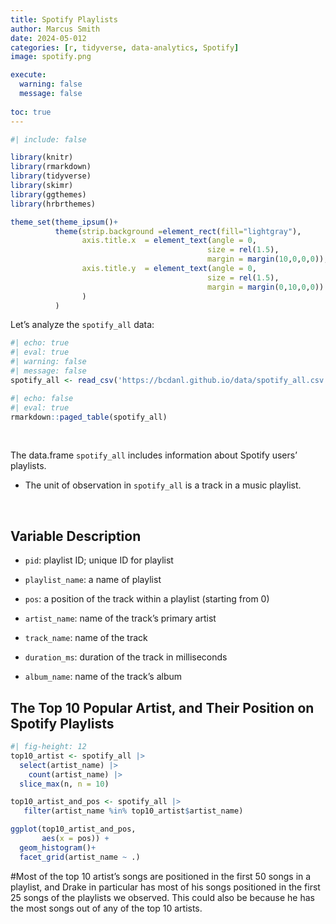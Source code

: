 ```yaml
---
title: Spotify Playlists
author: Marcus Smith
date: 2024-05-012
categories: [r, tidyverse, data-analytics, Spotify]
image: spotify.png

execute: 
  warning: false
  message: false
  
toc: true
---
```

```r
#| include: false

library(knitr)
library(rmarkdown)
library(tidyverse)
library(skimr)
library(ggthemes)
library(hrbrthemes)

theme_set(theme_ipsum()+
          theme(strip.background =element_rect(fill="lightgray"),
                axis.title.x  = element_text(angle = 0,
                                            size = rel(1.5),
                                            margin = margin(10,0,0,0)),
                axis.title.y  = element_text(angle = 0,
                                            size = rel(1.5),
                                            margin = margin(0,10,0,0))
                )
          )
```

Let's analyze the `spotify_all` data:

```r
#| echo: true
#| eval: true
#| warning: false
#| message: false
spotify_all <- read_csv('https://bcdanl.github.io/data/spotify_all.csv')
```

```r
#| echo: false
#| eval: true
rmarkdown::paged_table(spotify_all)
```

<br>

The data.frame `spotify_all` includes information about Spotify users' playlists.

  - The unit of observation in `spotify_all` is a track in a music playlist.

<br>

## Variable Description

- `pid`: playlist ID; unique ID for playlist
  
- `playlist_name`: a name of playlist
  
- `pos`: a position of the track within a playlist (starting from 0)
  
- `artist_name`: name of the track's primary artist
  
- `track_name`: name of the track
  
- `duration_ms`: duration of the track in milliseconds
  
- `album_name`: name of the track's album

## The Top 10 Popular Artist, and Their Position on Spotify Playlists


```r
#| fig-height: 12
top10_artist <- spotify_all |>
  select(artist_name) |> 
    count(artist_name) |> 
  slice_max(n, n = 10) 

top10_artist_and_pos <- spotify_all |> 
   filter(artist_name %in% top10_artist$artist_name) 

ggplot(top10_artist_and_pos,
       aes(x = pos)) +
  geom_histogram()+
  facet_grid(artist_name ~ .)

```

#Most of the top 10 artist's songs are positioned in the first 50 songs in a playlist, and Drake in particular has most of his songs positioned in the first 25 songs of the playlists we observed. This could also be because he has the most songs out of any of the top 10 artists. 
